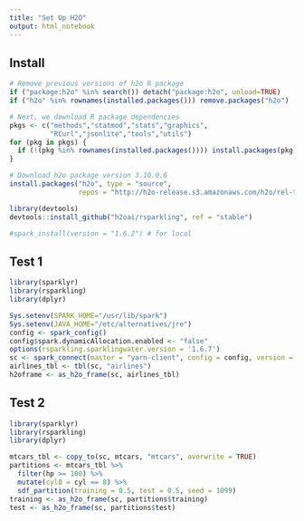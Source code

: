 ```yaml
---
title: "Set Up H2O"
output: html_notebook
---
```


## Install

```r
# Remove previous versions of h2o R package
if ("package:h2o" %in% search()) detach("package:h2o", unload=TRUE)
if ("h2o" %in% rownames(installed.packages())) remove.packages("h2o")

# Next, we download R package dependencies
pkgs <- c("methods","statmod","stats","graphics",
          "RCurl","jsonlite","tools","utils")
for (pkg in pkgs) {
  if (!(pkg %in% rownames(installed.packages()))) install.packages(pkg)
}

# Download h2o package version 3.10.0.6
install.packages("h2o", type = "source", 
                 repos = "http://h2o-release.s3.amazonaws.com/h2o/rel-turing/6/R")

library(devtools)
devtools::install_github("h2oai/rsparkling", ref = "stable")

#spark_install(version = "1.6.2") # for local
```

## Test 1

```r
library(sparklyr)
library(rsparkling)
library(dplyr)

Sys.setenv(SPARK_HOME="/usr/lib/spark")
Sys.setenv(JAVA_HOME="/etc/alternatives/jre")
config <- spark_config()
config$spark.dynamicAllocation.enabled <- "false"
options(rsparkling.sparklingwater.version = '1.6.7')
sc <- spark_connect(master = "yarn-client", config = config, version = '1.6.2')
airlines_tbl <- tbl(sc, "airlines")
h2oframe <- as_h2o_frame(sc, airlines_tbl)
```

## Test 2

```r
library(sparklyr)
library(rsparkling)
library(dplyr)

mtcars_tbl <- copy_to(sc, mtcars, "mtcars", overwrite = TRUE)
partitions <- mtcars_tbl %>%
  filter(hp >= 100) %>%
  mutate(cyl8 = cyl == 8) %>%
  sdf_partition(training = 0.5, test = 0.5, seed = 1099)
training <- as_h2o_frame(sc, partitions$training)
test <- as_h2o_frame(sc, partitions$test)
```